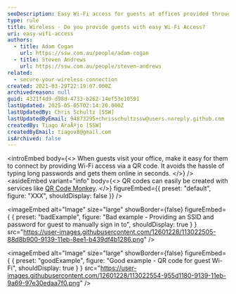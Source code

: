 ```yaml
---
seoDescription: Easy Wi-Fi access for guests at offices provided through QR codes for seamless connectivity.
type: rule
title: Wireless - Do you provide guests with easy Wi-Fi Access?
uri: easy-wifi-access
authors:
  - title: Adam Cogan
    url: https://ssw.com.au/people/adam-cogan
  - title: Steven Andrews
    url: https://ssw.com.au/people/steven-andrews
related:
  - secure-your-wireless-connection
created: 2021-03-29T22:19:07.000Z
archivedreason: null
guid: 4321f4d9-d98d-4733-b262-14ef53e10591
lastUpdated: 2025-05-05T02:14:20.000Z
lastUpdatedBy: Chris Schultz [SSW]
lastUpdatedByEmail: 94873295+chrisschultzssw@users.noreply.github.com
createdBy: Tiago AraÃºjo [SSW]
createdByEmail: tiagov8@gmail.com
isArchived: false
---
```


<introEmbed
  body={<>
When guests visit your office, make it easy for them to connect by providing Wi-Fi access via a QR code. It avoids the hassle of typing long passwords and gets them online in seconds.
  </>}
/>
<asideEmbed
  variant="info"
  body={<>
    QR codes can easily be created with services like [QR Code Monkey](https://www.qrcode-monkey.com/#wifi).
  </>}
  figureEmbed={{
    preset: "default",
    figure: "XXX",
    shouldDisplay: false
  }}
/>

<imageEmbed
  alt="Image"
  size="large"
  showBorder={false}
  figureEmbed={ {
    preset: "badExample",
    figure: "Bad example - Providing an SSID and password for guest to manually sign in to",
    shouldDisplay: true
  } }
  src="https://user-images.githubusercontent.com/12601228/113022505-88d8b900-9139-11eb-8ee1-b439df4b1286.png"
/>

<imageEmbed
  alt="Image"
  size="large"
  showBorder={false}
  figureEmbed={ {
    preset: "goodExample",
    figure: "Good example - QR code for guest Wi-Fi",
    shouldDisplay: true
  } }
  src="https://user-images.githubusercontent.com/12601228/113022554-955d1180-9139-11eb-9a69-97e30edaa7f0.png"
/>

